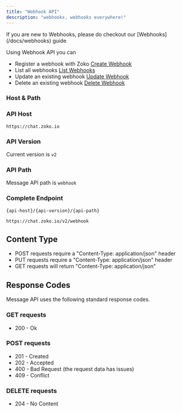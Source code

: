 ```yaml
---
title: "Webhook API"
description: "webhooks, webhooks everywhere!"
---
```


<Note>
  If you are new to Webhooks, please do checkout our [Webhooks](/docs/webhooks)
  guide
</Note>

Using Webhook API you can

- Register a webhook with Zoko [Create Webhook](/api-reference/webhook/create-webhook)
- List all webhooks [List Webhooks](/api-reference/webhook/list-webhooks)
- Update an existing webhook [Update Webhook](/api-reference/webhook/update-webhook)
- Delete an existing webhook [Delete Webhook](/api-reference/webhook/delete-webhook)

### Host & Path

### API Host

```
https://chat.zoko.io
```

### API Version

Current version is `v2`

### API Path

Message API path is `webhook`

### Complete Endpoint

`{api-host}/{api-version}/{api-path}`

```
https://chat.zoko.io/v2/webhook
```

## Content Type

- POST requests require a "Content-Type: application/json" header
- PUT requests require a "Content-Type: application/json" header
- GET requests will return "Content-Type: application/json"

## Response Codes

Message API uses the following standard response codes.

### GET requests

- 200 - Ok

### POST requests

- 201 - Created
- 202 - Accepted
- 400 - Bad Request (the request data has issues)
- 409 - Conflict

### DELETE requests

- 204 - No Content
